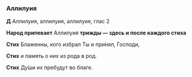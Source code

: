 ### Аллилуия

**Д** Аллилуия, аллилуия, аллилуия, глас 2

**Народ припевает** Аллилуия **трижды — здесь и после каждого стиха**

**Стих** Блаженны, кого избрал Ты и при́нял, Господи,

**Стих** и память о них из рода в род.

**Стих** Ду́ши их пребудут во благе.

